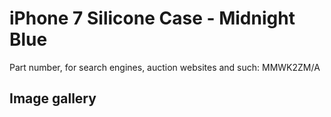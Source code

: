
# iPhone 7 Silicone Case - Midnight Blue

Part number, for search engines, auction websites and such: MMWK2ZM/A

## Image gallery

<div style={{ width: '100%', maxWidth: '768px' }}>
<GalleryComponent
    images={[
      {
        original: "/everysource/MMWK2.webp",
        thumbnail: "/everypreview/MMWK2.webp",
      },
      {
        original: "/everysource/MMWK2_AV1_GOLD.webp",
        thumbnail: "/everypreview/MMWK2_AV1_GOLD.webp",
      },
      {
        original: "/everysource/MMWK2_AV1_JET_BLACK.webp",
        thumbnail: "/everypreview/MMWK2_AV1_JET_BLACK.webp",
      },
      {
        original: "/everysource/MMWK2_AV1_RED.webp",
        thumbnail: "/everypreview/MMWK2_AV1_RED.webp",
      },
      {
        original: "/everysource/MMWK2_AV1_SILVER.webp",
        thumbnail: "/everypreview/MMWK2_AV1_SILVER.webp",
      },
      {
        original: "/everysource/MMWK2_AV2.webp",
        thumbnail: "/everypreview/MMWK2_AV2.webp",
      }
    ]}
  />
</div>